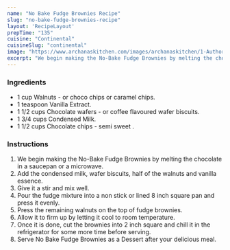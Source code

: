 ---
name: "No Bake Fudge Brownies Recipe"
slug: "no-bake-fudge-brownies-recipe"
layout: 'RecipeLayout'
prepTime: "135"
cuisine: "Continental"
cuisineSlug: "continental"
image: "https://www.archanaskitchen.com/images/archanaskitchen/1-Author/Sheetal_Bhatt/No_Bake_Fudge__Brownies.jpg"
excerpt: "We begin making the No-Bake Fudge Brownies by melting the chocolate in a saucepan or a microwave"
---

### Ingredients

- 1 cup Walnuts - or choco chips or caramel chips.
- 1 teaspoon Vanilla Extract.
- 1 1/2 cups Chocolate wafers - or coffee flavoured wafer biscuits.
- 1 3/4 cups Condensed Milk.
- 1 1/2 cups Chocolate chips - semi sweet .

### Instructions

1. We begin making the No-Bake Fudge Brownies by melting the chocolate in a saucepan or a microwave.
1. Add the condensed milk, wafer biscuits, half of the walnuts and vanilla essence.
1. Give it a stir and mix well.
1. Pour the fudge mixture into a non stick or lined 8 inch square pan and press it evenly.
1. Press the remaining walnuts on the top of fudge brownies.
1. Allow it to firm up by letting it cool to room temperature.
1. Once it is done, cut the brownies into 2 inch square and chill it in the refrigerator for some more time before serving.
1. Serve No Bake Fudge Brownies as a Dessert after your delicious meal.

